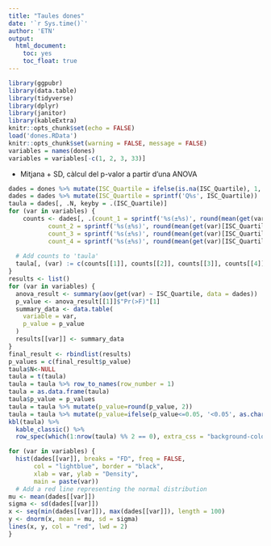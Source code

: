 ```yaml
---
title: "Taules dones"
date: '`r Sys.time()`'
author: 'ETN'
output: 
  html_document: 
    toc: yes
    toc_float: true
---
```


```r
library(ggpubr)
library(data.table)
library(tidyverse)
library(dplyr)
library(janitor)
library(kableExtra)
knitr::opts_chunk$set(echo = FALSE)
load('dones.RData')
knitr::opts_chunk$set(warning = FALSE, message = FALSE) 
variables = names(dones)
variables = variables[-c(1, 2, 3, 33)]
```

* Mitjana + SD, càlcul del p-valor a partir d'una ANOVA

```r
dades = dones %>% mutate(ISC_Quartile = ifelse(is.na(ISC_Quartile), 1, ISC_Quartile))
dades = dades %>% mutate(ISC_Quartile = sprintf('Q%s', ISC_Quartile))
taula = dades[, .N, keyby = .(ISC_Quartile)]
for (var in variables) {
    counts <- dades[, .(count_1 = sprintf('%s(±%s)', round(mean(get(var)[ISC_Quartile == 'Q1']),2), round(sd(get(var)[ISC_Quartile == 'Q1'], na.rm=TRUE),2)),
           count_2 = sprintf('%s(±%s)', round(mean(get(var)[ISC_Quartile == 'Q2']),2), round(sd(get(var)[ISC_Quartile == 'Q2'], na.rm=TRUE),2)),
           count_3 = sprintf('%s(±%s)', round(mean(get(var)[ISC_Quartile == 'Q3']),2), round(sd(get(var)[ISC_Quartile == 'Q3'], na.rm=TRUE),2)),
           count_4 = sprintf('%s(±%s)', round(mean(get(var)[ISC_Quartile == 'Q4']),2), round(sd(get(var)[ISC_Quartile == 'Q4'], na.rm=TRUE),2)))]
  
  # Add counts to 'taula'
  taula[, (var) := c(counts[[1]], counts[[2]], counts[[3]], counts[[4]])]
}
results <- list()
for (var in variables) {
  anova_result <- summary(aov(get(var) ~ ISC_Quartile, data = dades))
  p_value <- anova_result[[1]]$"Pr(>F)"[1]
  summary_data <- data.table(
    variable = var,
    p_value = p_value
  )
  results[[var]] <- summary_data
}
final_result <- rbindlist(results)
p_values = c(final_result$p_value)
taula$N<-NULL
taula = t(taula)
taula = taula %>% row_to_names(row_number = 1)
taula = as.data.frame(taula)
taula$p_value = p_values
taula = taula %>% mutate(p_value=round(p_value, 2))
taula = taula %>% mutate(p_value=ifelse(p_value<=0.05, '<0.05', as.character(round(p_value,2))))
kbl(taula) %>%
  kable_classic() %>%
  row_spec(which(1:nrow(taula) %% 2 == 0), extra_css = "background-color: lightblue;")
```

```r
for (var in variables) {
  hist(dades[[var]], breaks = "FD", freq = FALSE,
       col = "lightblue", border = "black",
       xlab = var, ylab = "Density",
       main = paste(var))
  # Add a red line representing the normal distribution
mu <- mean(dades[[var]])
sigma <- sd(dades[[var]])
x <- seq(min(dades[[var]]), max(dades[[var]]), length = 100)
y <- dnorm(x, mean = mu, sd = sigma)
lines(x, y, col = "red", lwd = 2)
}
```


